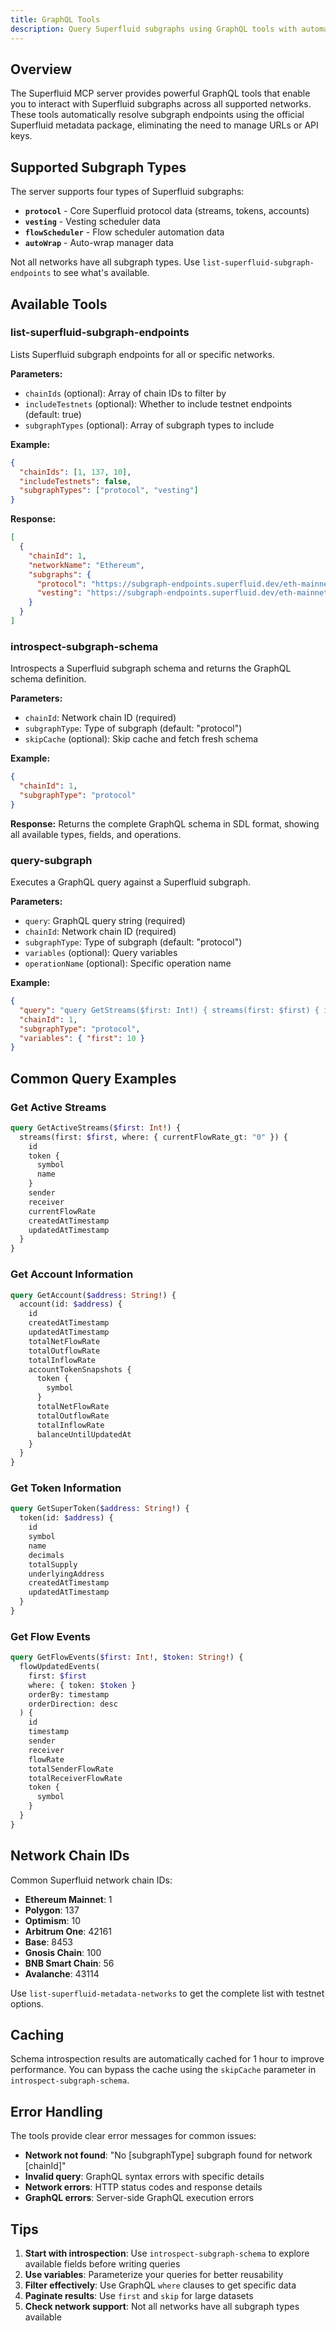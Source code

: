 ```yaml
---
title: GraphQL Tools
description: Query Superfluid subgraphs using GraphQL tools with automatic endpoint resolution
---
```


## Overview

The Superfluid MCP server provides powerful GraphQL tools that enable you to interact with Superfluid subgraphs across all supported networks. These tools automatically resolve subgraph endpoints using the official Superfluid metadata package, eliminating the need to manage URLs or API keys.

## Supported Subgraph Types

The server supports four types of Superfluid subgraphs:

- **`protocol`** - Core Superfluid protocol data (streams, tokens, accounts)
- **`vesting`** - Vesting scheduler data
- **`flowScheduler`** - Flow scheduler automation data  
- **`autoWrap`** - Auto-wrap manager data

Not all networks have all subgraph types. Use `list-superfluid-subgraph-endpoints` to see what's available.

## Available Tools

### list-superfluid-subgraph-endpoints

Lists Superfluid subgraph endpoints for all or specific networks.

**Parameters:**
- `chainIds` (optional): Array of chain IDs to filter by
- `includeTestnets` (optional): Whether to include testnet endpoints (default: true)
- `subgraphTypes` (optional): Array of subgraph types to include

**Example:**
```json
{
  "chainIds": [1, 137, 10],
  "includeTestnets": false,
  "subgraphTypes": ["protocol", "vesting"]
}
```

**Response:**
```json
[
  {
    "chainId": 1,
    "networkName": "Ethereum",
    "subgraphs": {
      "protocol": "https://subgraph-endpoints.superfluid.dev/eth-mainnet/protocol-v1",
      "vesting": "https://subgraph-endpoints.superfluid.dev/eth-mainnet/vesting-scheduler"
    }
  }
]
```

### introspect-subgraph-schema

Introspects a Superfluid subgraph schema and returns the GraphQL schema definition.

**Parameters:**
- `chainId`: Network chain ID (required)
- `subgraphType`: Type of subgraph (default: "protocol")
- `skipCache` (optional): Skip cache and fetch fresh schema

**Example:**
```json
{
  "chainId": 1,
  "subgraphType": "protocol"
}
```

**Response:**
Returns the complete GraphQL schema in SDL format, showing all available types, fields, and operations.

### query-subgraph

Executes a GraphQL query against a Superfluid subgraph.

**Parameters:**
- `query`: GraphQL query string (required)
- `chainId`: Network chain ID (required)
- `subgraphType`: Type of subgraph (default: "protocol")
- `variables` (optional): Query variables
- `operationName` (optional): Specific operation name

**Example:**
```json
{
  "query": "query GetStreams($first: Int!) { streams(first: $first) { id token { symbol } sender receiver currentFlowRate } }",
  "chainId": 1,
  "subgraphType": "protocol",
  "variables": { "first": 10 }
}
```

## Common Query Examples

### Get Active Streams
```graphql
query GetActiveStreams($first: Int!) {
  streams(first: $first, where: { currentFlowRate_gt: "0" }) {
    id
    token {
      symbol
      name
    }
    sender
    receiver
    currentFlowRate
    createdAtTimestamp
    updatedAtTimestamp
  }
}
```

### Get Account Information
```graphql
query GetAccount($address: String!) {
  account(id: $address) {
    id
    createdAtTimestamp
    updatedAtTimestamp
    totalNetFlowRate
    totalOutflowRate
    totalInflowRate
    accountTokenSnapshots {
      token {
        symbol
      }
      totalNetFlowRate
      totalOutflowRate
      totalInflowRate
      balanceUntilUpdatedAt
    }
  }
}
```

### Get Token Information
```graphql
query GetSuperToken($address: String!) {
  token(id: $address) {
    id
    symbol
    name
    decimals
    totalSupply
    underlyingAddress
    createdAtTimestamp
    updatedAtTimestamp
  }
}
```

### Get Flow Events
```graphql
query GetFlowEvents($first: Int!, $token: String!) {
  flowUpdatedEvents(
    first: $first
    where: { token: $token }
    orderBy: timestamp
    orderDirection: desc
  ) {
    id
    timestamp
    sender
    receiver
    flowRate
    totalSenderFlowRate
    totalReceiverFlowRate
    token {
      symbol
    }
  }
}
```

## Network Chain IDs

Common Superfluid network chain IDs:

- **Ethereum Mainnet**: 1
- **Polygon**: 137
- **Optimism**: 10
- **Arbitrum One**: 42161
- **Base**: 8453
- **Gnosis Chain**: 100
- **BNB Smart Chain**: 56
- **Avalanche**: 43114

Use `list-superfluid-metadata-networks` to get the complete list with testnet options.

## Caching

Schema introspection results are automatically cached for 1 hour to improve performance. You can bypass the cache using the `skipCache` parameter in `introspect-subgraph-schema`.

## Error Handling

The tools provide clear error messages for common issues:

- **Network not found**: "No [subgraphType] subgraph found for network [chainId]"
- **Invalid query**: GraphQL syntax errors with specific details
- **Network errors**: HTTP status codes and response details
- **GraphQL errors**: Server-side GraphQL execution errors

## Tips

1. **Start with introspection**: Use `introspect-subgraph-schema` to explore available fields before writing queries
2. **Use variables**: Parameterize your queries for better reusability
3. **Filter effectively**: Use GraphQL `where` clauses to get specific data
4. **Paginate results**: Use `first` and `skip` for large datasets
5. **Check network support**: Not all networks have all subgraph types available